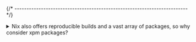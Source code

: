
{/* ------------------------------------------------------------------------ */}

<details>
<summary>Nix also offers reproducible builds and a vast array of
packages, so why consider xpm packages?</summary>

[Nix](https://nixos.org) is an excellent project that rigorously
controls versions down to the individual library. However, it relies
on file links, which are either unavailable or unreliable on Windows,
making Nix currently available only on GNU/Linux and macOS.
Additionally, mastering the Nix language requires considerable effort.
</details>
